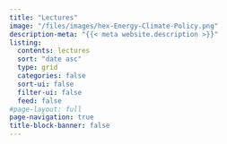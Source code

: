 ```yaml
---
title: "Lectures"
image: "/files/images/hex-Energy-Climate-Policy.png"
description-meta: "{{< meta website.description >}}"
listing:
  contents: lectures
  sort: "date asc"
  type: grid
  categories: false
  sort-ui: false
  filter-ui: false
  feed: false
#page-layout: full
page-navigation: true
title-block-banner: false
---
```



